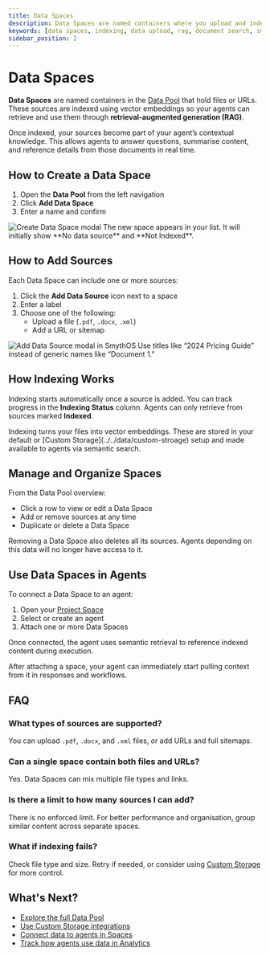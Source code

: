 ```yaml
---
title: Data Spaces
description: Data Spaces are named containers where you upload and index documents or URLs for agents to use as part of their memory.
keywords: [data spaces, indexing, data upload, rag, document search, smythos agent memory, file knowledge base]
sidebar_position: 2
---
```


# Data Spaces

**Data Spaces** are named containers in the [Data Pool](../../data-pool) that hold files or URLs. These sources are indexed using vector embeddings so your agents can retrieve and use them through **retrieval-augmented generation (RAG)**.

<InfoCallout title="What makes Data Spaces useful">
Once indexed, your sources become part of your agent’s contextual knowledge. This allows agents to answer questions, summarise content, and reference details from those documents in real time.
</InfoCallout>

<Spacer size="md" />

## How to Create a Data Space

1. Open the **Data Pool** from the left navigation
2. Click **Add Data Space**
3. Enter a name and confirm

<Image src="/static/img/docs/create-data-space-popup.jpg" alt="Create Data Space modal" caption="Each Data Space represents a dedicated container of searchable documents." />

<SuccessCallout title="Space created">
The new space appears in your list. It will initially show **No data source** and **Not Indexed**.
</SuccessCallout>

<Spacer size="md" />

## How to Add Sources

Each Data Space can include one or more sources:

1. Click the **Add Data Source** icon next to a space
2. Enter a label
3. Choose one of the following:
   - Upload a file (`.pdf`, `.docx`, `.xml`)
   - Add a URL or sitemap

<Image src="/static/img/docs/add-data-source-popup.jpg" alt="Add Data Source modal in SmythOS" caption="Files and links are transformed into searchable vector embeddings." />

<TipCallout title="Label clearly for easier reference">
Use titles like “2024 Pricing Guide” instead of generic names like “Document 1.”
</TipCallout>

<Spacer size="md" />

## How Indexing Works

Indexing starts automatically once a source is added. You can track progress in the **Indexing Status** column. Agents can only retrieve from sources marked **Indexed**.

<InfoCallout title="Behind the scenes">
Indexing turns your files into vector embeddings. These are stored in your default or [Custom Storage](../../data/custom-stroage) setup and made available to agents via semantic search.
</InfoCallout>

<Spacer size="md" />

## Manage and Organize Spaces

From the Data Pool overview:

- Click a row to view or edit a Data Space
- Add or remove sources at any time
- Duplicate or delete a Data Space

<WarningCallout title="Deleting a space is permanent">
Removing a Data Space also deletes all its sources. Agents depending on this data will no longer have access to it.
</WarningCallout>

<Spacer size="md" />

## Use Data Spaces in Agents

To connect a Data Space to an agent:

1. Open your [Project Space](../spaces)
2. Select or create an agent
3. Attach one or more Data Spaces

Once connected, the agent uses semantic retrieval to reference indexed content during execution.

<SuccessCallout title="Instant RAG support">
After attaching a space, your agent can immediately start pulling context from it in responses and workflows.
</SuccessCallout>

<Spacer size="md" />

## FAQ

### What types of sources are supported?

You can upload `.pdf`, `.docx`, and `.xml` files, or add URLs and full sitemaps.

### Can a single space contain both files and URLs?

Yes. Data Spaces can mix multiple file types and links.

### Is there a limit to how many sources I can add?

There is no enforced limit. For better performance and organisation, group similar content across separate spaces.

### What if indexing fails?

Check file type and size. Retry if needed, or consider using [Custom Storage](../../data/custom-stroage) for more control.

<Spacer size="md" />

## What's Next?

- [Explore the full Data Pool](../../data-pool)
- [Use Custom Storage integrations](../../data/custom-stroage)
- [Connect data to agents in Spaces](../spaces)
- [Track how agents use data in Analytics](../../analytics/overview)
